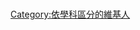 {{Userbox
  |id=法
  |info=這名用戶正在攻读或曾经攻读[[法律|法律]]类专业。
  |info-s=9
  |border-c = #88FFFF
  |id-c     = #88FFFF
  |info-c   = #EEFFFF
}}
<br />
<br />
<br />

[[Category:依學科區分的維基人|Category:依學科區分的維基人]]